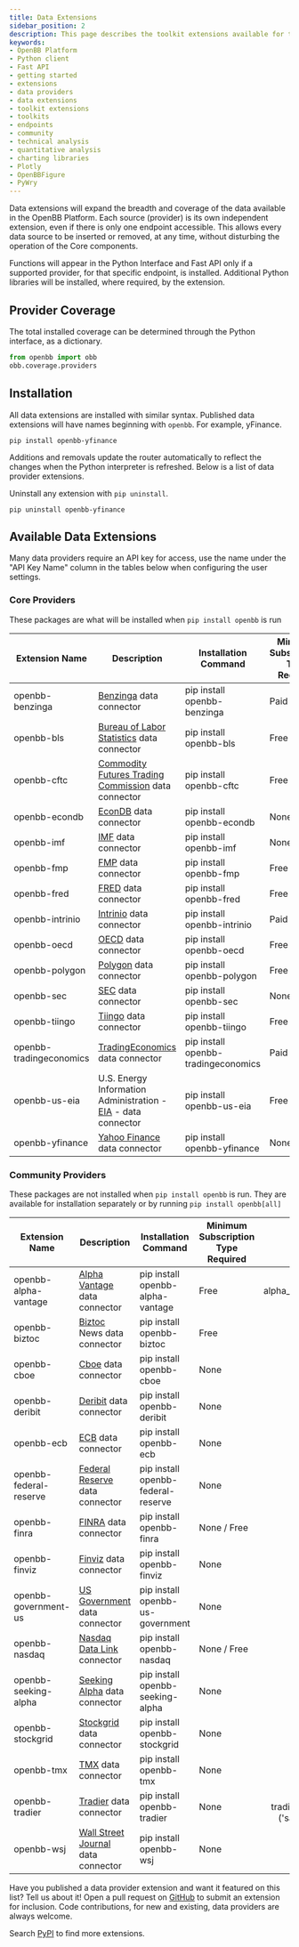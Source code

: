 ```yaml
---
title: Data Extensions
sidebar_position: 2
description: This page describes the toolkit extensions available for the OpenBB Platform.
keywords:
- OpenBB Platform
- Python client
- Fast API
- getting started
- extensions
- data providers
- data extensions
- toolkit extensions
- toolkits
- endpoints
- community
- technical analysis
- quantitative analysis
- charting libraries
- Plotly
- OpenBBFigure
- PyWry
---
```




Data extensions will expand the breadth and coverage of the data available in the OpenBB Platform. Each source (provider) is its own independent extension, even if there is only one endpoint accessible. This allows every data source to be inserted or removed, at any time, without disturbing the operation of the Core components.

Functions will appear in the Python Interface and Fast API only if a supported provider, for that specific endpoint, is installed. Additional Python libraries will be installed, where required, by the extension.

## Provider Coverage

The total installed coverage can be determined through the Python interface, as a dictionary.

```python
from openbb import obb
obb.coverage.providers
```

## Installation

All data extensions are installed with similar syntax. Published data extensions will have names beginning with `openbb`. For example, yFinance.

```console
pip install openbb-yfinance
```

Additions and removals update the router automatically to reflect the changes when the Python interpreter is refreshed. Below is a list of data provider extensions.

Uninstall any extension with `pip uninstall`.

```console
pip uninstall openbb-yfinance
```

## Available Data Extensions

Many data providers require an API key for access, use the name under the "API Key Name" column in the tables below when configuring the user settings.

### Core Providers

These packages are what will be installed when `pip install openbb` is run

| Extension Name | Description | Installation Command | Minimum Subscription Type Required | API Key Name |
|----------------|-------------|----------------------|------------------------------------|-------------:|
| openbb-benzinga | [Benzinga](https://www.benzinga.com/apis/en-ca/) data connector | pip install openbb-benzinga | Paid | | benzinga_api_key |
| openbb-bls | [Bureau of Labor Statistics](https://www.bls.gov/developers/home.htm) data connector | pip install openbb-bls | Free | bls_api_key | 
| openbb-cftc | [Commodity Futures Trading Commission](https://publicreporting.cftc.gov/stories/s/r4w3-av2u) data connector | pip install openbb-cftc | Free | cftc_app_token|
| openbb-econdb | [EconDB](https://econdb.com) data connector | pip install openbb-econdb | None | econdb_api_key | 
| openbb-imf | [IMF](https://data.imf.org) data connector | pip install openbb-imf | None | - |
| openbb-fmp | [FMP](https://site.financialmodelingprep.com/developer/) data connector | pip install openbb-fmp | Free | fmp_api_key |
| openbb-fred | [FRED](https://fred.stlouisfed.org/) data connector | pip install openbb-fred | Free | fred_api_key | 
| openbb-intrinio | [Intrinio](https://intrinio.com/pricing) data connector | pip install openbb-intrinio | Paid | intrinio_api_key |
| openbb-oecd | [OECD](https://data.oecd.org/) data connector | pip install openbb-oecd | Free | - | 
| openbb-polygon | [Polygon](https://polygon.io/) data connector | pip install openbb-polygon | Free | polygon_api_key |
| openbb-sec | [SEC](https://www.sec.gov/edgar/sec-api-documentation) data connector | pip install openbb-sec | None | - |
| openbb-tiingo | [Tiingo](https://www.tiingo.com/about/pricing) data connector | pip install openbb-tiingo | Free | tiingo_token |
| openbb-tradingeconomics | [TradingEconomics](https://tradingeconomics.com/api) data connector | pip install openbb-tradingeconomics | Paid | tradingeconomics_api_key |
| openbb-us-eia | U.S. Energy Information Administration - [EIA](https://www.eia.gov/opendata/register.php) - data connector | pip install openbb-us-eia | Free | eia_api_key |
| openbb-yfinance | [Yahoo Finance](https://finance.yahoo.com/) data connector | pip install openbb-yfinance | None | - |

### Community Providers

These packages are not installed when `pip install openbb` is run.  They are available for installation separately or by running `pip install openbb[all]`

| Extension Name | Description | Installation Command | Minimum Subscription Type Required | API Key Name |
|----------------|-------------|----------------------|------------------------------------|-------------:|
| openbb-alpha-vantage | [Alpha Vantage](https://www.alphavantage.co/) data connector | pip install openbb-alpha-vantage | Free | alpha_vantage_api_key |
| openbb-biztoc | [Biztoc](https://api.biztoc.com/#biztoc-default) News data connector | pip install openbb-biztoc | Free | biztoc_api_key |
| openbb-cboe | [Cboe](https://www.cboe.com/delayed_quotes/) data connector | pip install openbb-cboe | None | - |
| openbb-deribit | [Deribit](https://docs.deribit.com/) data connector | pip install openbb-deribit | None | - |
| openbb-ecb | [ECB](https://data.ecb.europa.eu/) data connector | pip install openbb-ecb | None | - |
| openbb-federal-reserve | [Federal Reserve](https://www.federalreserve.gov/) data connector | pip install openbb-federal-reserve | None | - |
| openbb-finra | [FINRA](https://www.finra.org/finra-data) data connector | pip install openbb-finra | None / Free | - |
| openbb-finviz | [Finviz](https://finviz.com) data connector | pip install openbb-finviz | None | - |
| openbb-government-us | [US Government](https://data.gov) data connector | pip install openbb-us-government | None | - |
| openbb-nasdaq | [Nasdaq Data Link](https://data.nasdaq.com/) connector | pip install openbb-nasdaq | None / Free | nasdaq_api_key |
| openbb-seeking-alpha | [Seeking Alpha](https://seekingalpha.com/) data connector | pip install openbb-seeking-alpha | None | - |
| openbb-stockgrid | [Stockgrid](https://stockgrid.io) data connector | pip install openbb-stockgrid | None | - |
| openbb-tmx | [TMX](https://money.tmx.com) data connector | pip install openbb-tmx | None | - |
| openbb-tradier | [Tradier](https://tradier.com) data connector | pip install openbb-tradier | None | tradier_api_key; tradier_account_type ('sandbox' or 'live')
| openbb-wsj | [Wall Street Journal](https://www.wsj.com/) data connector | pip install openbb-wsj | None | - |


Have you published a data provider extension and want it featured on this list? Tell us about it! Open a pull request on [GitHub](https://github.com/OpenBB-finance/OpenBBTerminal/) to submit an extension for inclusion. Code contributions, for new and existing, data providers are always welcome.

Search [PyPI](https://pypi.org/search/?q=openbb-) to find more extensions.
